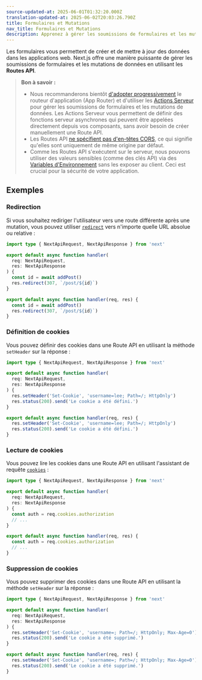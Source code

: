 ```yaml
---
source-updated-at: 2025-06-01T01:32:20.000Z
translation-updated-at: 2025-06-02T20:03:26.790Z
title: Formulaires et Mutations
nav_title: Formulaires et Mutations
description: Apprenez à gérer les soumissions de formulaires et les mutations de données avec Next.js.
---
```


Les formulaires vous permettent de créer et de mettre à jour des données dans les applications web. Next.js offre une manière puissante de gérer les soumissions de formulaires et les mutations de données en utilisant les **Routes API**.

> **Bon à savoir :**
>
> - Nous recommanderons bientôt [d'adopter progressivement](/docs/app/guides/migrating/app-router-migration) le routeur d'application (App Router) et d'utiliser les [Actions Serveur](/docs/app/building-your-application/data-fetching/server-actions-and-mutations) pour gérer les soumissions de formulaires et les mutations de données. Les Actions Serveur vous permettent de définir des fonctions serveur asynchrones qui peuvent être appelées directement depuis vos composants, sans avoir besoin de créer manuellement une Route API.
> - Les Routes API [ne spécifient pas d'en-têtes CORS](https://developer.mozilla.org/docs/Web/HTTP/CORS), ce qui signifie qu'elles sont uniquement de même origine par défaut.
> - Comme les Routes API s'exécutent sur le serveur, nous pouvons utiliser des valeurs sensibles (comme des clés API) via des [Variables d'Environnement](/docs/pages/guides/environment-variables) sans les exposer au client. Ceci est crucial pour la sécurité de votre application.

## Exemples

### Redirection

Si vous souhaitez rediriger l'utilisateur vers une route différente après une mutation, vous pouvez utiliser [`redirect`](/docs/pages/building-your-application/routing/api-routes#response-helpers) vers n'importe quelle URL absolue ou relative :

```ts filename="pages/api/submit.ts" switcher
import type { NextApiRequest, NextApiResponse } from 'next'

export default async function handler(
  req: NextApiRequest,
  res: NextApiResponse
) {
  const id = await addPost()
  res.redirect(307, `/post/${id}`)
}
```

```js filename="pages/api/submit.js" switcher
export default async function handler(req, res) {
  const id = await addPost()
  res.redirect(307, `/post/${id}`)
}
```

### Définition de cookies

Vous pouvez définir des cookies dans une Route API en utilisant la méthode `setHeader` sur la réponse :

```ts filename="pages/api/cookie.ts" switcher
import type { NextApiRequest, NextApiResponse } from 'next'

export default async function handler(
  req: NextApiRequest,
  res: NextApiResponse
) {
  res.setHeader('Set-Cookie', 'username=lee; Path=/; HttpOnly')
  res.status(200).send('Le cookie a été défini.')
}
```

```js filename="pages/api/cookie.js" switcher
export default async function handler(req, res) {
  res.setHeader('Set-Cookie', 'username=lee; Path=/; HttpOnly')
  res.status(200).send('Le cookie a été défini.')
}
```

### Lecture de cookies

Vous pouvez lire les cookies dans une Route API en utilisant l'assistant de requête [`cookies`](/docs/pages/building-your-application/routing/api-routes#request-helpers) :

```ts filename="pages/api/cookie.ts" switcher
import type { NextApiRequest, NextApiResponse } from 'next'

export default async function handler(
  req: NextApiRequest,
  res: NextApiResponse
) {
  const auth = req.cookies.authorization
  // ...
}
```

```js filename="pages/api/cookie.js" switcher
export default async function handler(req, res) {
  const auth = req.cookies.authorization
  // ...
}
```

### Suppression de cookies

Vous pouvez supprimer des cookies dans une Route API en utilisant la méthode `setHeader` sur la réponse :

```ts filename="pages/api/cookie.ts" switcher
import type { NextApiRequest, NextApiResponse } from 'next'

export default async function handler(
  req: NextApiRequest,
  res: NextApiResponse
) {
  res.setHeader('Set-Cookie', 'username=; Path=/; HttpOnly; Max-Age=0')
  res.status(200).send('Le cookie a été supprimé.')
}
```

```js filename="pages/api/cookie.js" switcher
export default async function handler(req, res) {
  res.setHeader('Set-Cookie', 'username=; Path=/; HttpOnly; Max-Age=0')
  res.status(200).send('Le cookie a été supprimé.')
}
```
